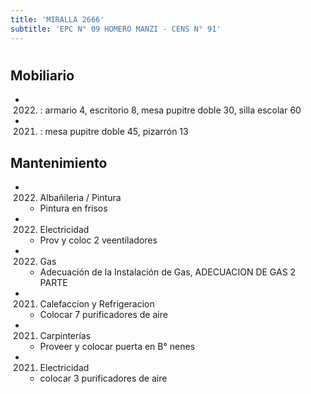 ```yaml
---
title: 'MIRALLA 2666'
subtitle: 'EPC N° 09 HOMERO MANZI - CENS N° 91'
---
```


#


## Mobiliario

*  (2022) : armario 4, escritorio 8, mesa pupitre doble 30, silla escolar 60 

*  (2021) : mesa pupitre doble 45, pizarrón 13 





## Mantenimiento

*  (2022) Albañileria / Pintura 
    + Pintura en frisos

*  (2022) Electricidad 
    + Prov y coloc 2 veentiladores

*  (2022) Gas 
    + Adecuación de la Instalación de Gas, ADECUACION DE GAS 2 PARTE

*  (2021) Calefaccion y Refrigeracion 
    + Colocar 7 purificadores de aire

*  (2021) Carpinterías 
    + Proveer y colocar puerta en B° nenes

*  (2021) Electricidad 
    + colocar 3 purificadores de aire



